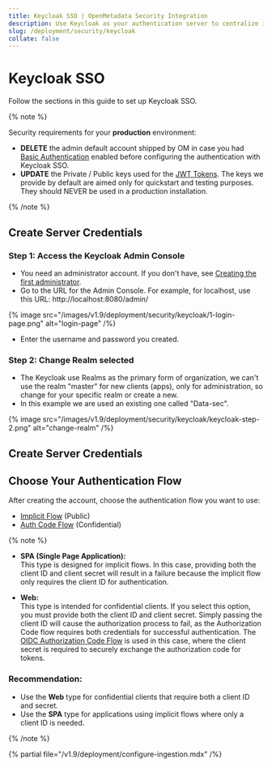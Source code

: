 ```yaml
---
title: Keycloak SSO | OpenMetadata Security Integration
description: Use Keycloak as your authentication server to centralize identity management with support for OIDC and SSO integrations.
slug: /deployment/security/keycloak
collate: false
---
```


# Keycloak SSO

Follow the sections in this guide to set up Keycloak SSO.

{% note %}

Security requirements for your **production** environment:
- **DELETE** the admin default account shipped by OM in case you had [Basic Authentication](/deployment/security/basic-auth)
  enabled before configuring the authentication with Keycloak SSO.
- **UPDATE** the Private / Public keys used for the [JWT Tokens](/deployment/security/enable-jwt-tokens). The keys we provide
  by default are aimed only for quickstart and testing purposes. They should NEVER be used in a production installation.

{% /note %}

## Create Server Credentials

### Step 1: Access the Keycloak Admin Console

- You need an administrator account. If you don't have, see [Creating the first administrator](https://www.keycloak.org/docs/latest/server_admin/#creating-first-admin_server_administration_guide).
- Go to the URL for the Admin Console. For example, for localhost, use this URL: http://localhost:8080/admin/

{% image src="/images/v1.9/deployment/security/keycloak/1-login-page.png" alt="login-page" /%}

- Enter the username and password you created.

### Step 2: Change Realm selected
- The Keycloak use Realms as the primary form of organization, we can't use the realm "master" for new clients (apps), only for administration, so change for your specific realm or create a new.
- In this example we are used an existing one called "Data-sec".

{% image src="/images/v1.9/deployment/security/keycloak/keycloak-step-2.png" alt="change-realm" /%}

## Create Server Credentials

## Choose Your Authentication Flow

After creating the account, choose the authentication flow you want to use:

- [Implicit Flow](/deployment/security/keycloak/implicit-flow) (Public)
- [Auth Code Flow](/deployment/security/keycloak/auth-code-flow) (Confidential)

{% note %}

- **SPA (Single Page Application):**  
  This type is designed for implicit flows. In this case, providing both the client ID and client secret will result in a failure because the implicit flow only requires the client ID for authentication.

- **Web:**  
  This type is intended for confidential clients. If you select this option, you must provide both the client ID and client secret. Simply passing the client ID will cause the authorization process to fail, as the Authorization Code flow requires both credentials for successful authentication.
  The [OIDC Authorization Code Flow](/deployment/security/oidc) is used in this case, where the client secret is required to securely exchange the authorization code for tokens.


### Recommendation:

- Use the **Web** type for confidential clients that require both a client ID and secret.
- Use the **SPA** type for applications using implicit flows where only a client ID is needed.

{% /note %}


{% partial file="/v1.9/deployment/configure-ingestion.mdx" /%}
